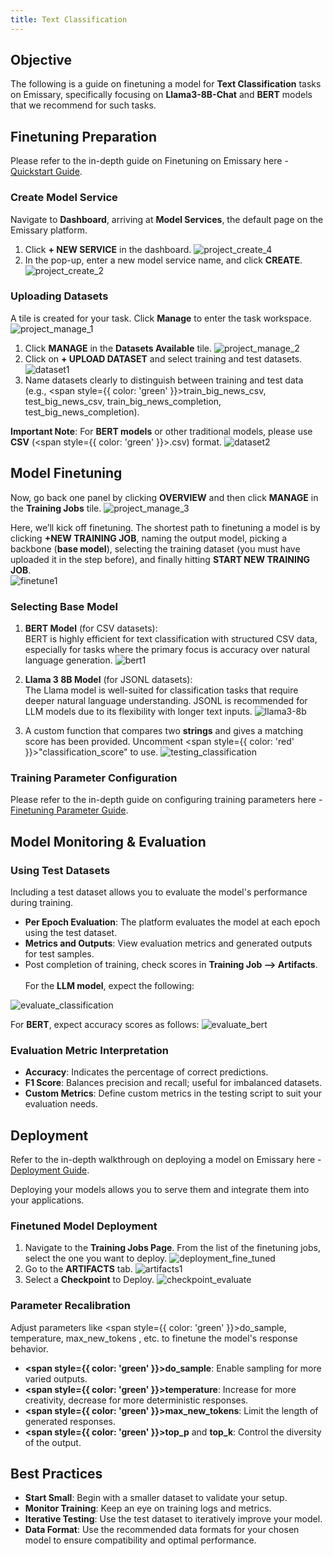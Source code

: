 ```yaml
---
title: Text Classification
---
```


## Objective

The following is a guide on finetuning a model for **Text Classification** tasks on Emissary, specifically focusing on **Llama3-8B-Chat** and **BERT** models that we recommend for such tasks.

## Finetuning Preparation

Please refer to the in-depth guide on Finetuning on Emissary here - [Quickstart Guide](../finetuning/quickstart).

### Create Model Service

Navigate to **Dashboard**, arriving at **Model Services**, the default page on the Emissary platform.

1. Click **+ NEW SERVICE** in the dashboard.
![project_create_4](/img/guides/project_create1.png")
2. In the pop-up, enter a new model service name, and click **CREATE**.
![project_create_2](/img/guides/project_create2.png")

### Uploading Datasets

A tile is created for your task. Click **Manage** to enter the task workspace.
![project_manage_1](/img/guides/project_manage1.png")

1. Click **MANAGE** in the **Datasets Available** tile.
![project_manage_2](/img/guides/project_manage2.png")
2. Click on **+ UPLOAD DATASET** and select training and test datasets.
![dataset1](/img/guides/dataset1.png")
3. Name datasets clearly to distinguish between training and test data (e.g., <span style={{ color: 'green' }}>train_big_news_csv, test_big_news_csv, train_big_news_completion, test_big_news_completion</span>).

**Important Note**: For **BERT models** or other traditional models, please use **CSV** (<span style={{ color: 'green' }}>.csv</span>) format.
![dataset2](/img/guides/dataset2.png")

## Model Finetuning

Now, go back one panel by clicking **OVERVIEW** and then click **MANAGE** in the **Training Jobs** tile.
![project_manage_3](/img/guides/project_manage3.png")

Here, we’ll kick off finetuning. The shortest path to finetuning a model is by clicking **+NEW TRAINING JOB**, naming the output model, picking a backbone (**base model**), selecting the training dataset (you must have uploaded it in the step before), and finally hitting **START NEW TRAINING JOB**.  
![finetune1](/img/guides/finetune1.png")

### Selecting Base Model

1. **BERT Model** (for CSV datasets):  
BERT is highly efficient for text classification with structured CSV data, especially for tasks where the primary focus is accuracy over natural language generation.
![bert1](/img/guides/bert1.png")

2. **Llama 3 8B Model** (for JSONL datasets):  
The Llama model is well-suited for classification tasks that require deeper natural language understanding. JSONL is recommended for LLM models due to its flexibility with longer text inputs.
![llama3-8b](/img/guides/llama3-8b.png")

3. A custom function that compares two **strings** and gives a matching score has been provided. Uncomment <span style={{ color: 'red' }}>"classification_score"</span> to use.
![testing_classification](/img/guides/testing_classification.png")

### Training Parameter Configuration

Please refer to the in-depth guide on configuring training parameters here - [Finetuning Parameter Guide](../finetuning/parameters).

## Model Monitoring & Evaluation

### Using Test Datasets

Including a test dataset allows you to evaluate the model's performance during training.

- **Per Epoch Evaluation**: The platform evaluates the model at each epoch using the test dataset.
- **Metrics and Outputs**: View evaluation metrics and generated outputs for test samples.
- Post completion of training, check scores in **Training Job --> Artifacts**.
  <br></br>For the **LLM model**, expect the following:  

![evaluate_classification](/img/guides/evaluate_classification.png")

For **BERT**, expect accuracy scores as follows:
![evaluate_bert](/img/guides/evaluate_bert.png")


### Evaluation Metric Interpretation

- **Accuracy**: Indicates the percentage of correct predictions.
- **F1 Score**: Balances precision and recall; useful for imbalanced datasets.
- **Custom Metrics**: Define custom metrics in the testing script to suit your evaluation needs.

## Deployment

Refer to the in-depth walkthrough on deploying a model on Emissary here - [Deployment Guide](../finetuning/deployments).

Deploying your models allows you to serve them and integrate them into your applications.

### Finetuned Model Deployment

1. Navigate to the **Training Jobs Page**. From the list of the finetuning jobs, select the one you want to deploy.
![deployment_fine_tuned](/img/guides/deployment_fine_tuned.png")
2. Go to the **ARTIFACTS** tab.
![artifacts1](/img/guides/artifacts1.png")
3. Select a **Checkpoint** to Deploy.
![checkpoint_evaluate](/img/guides/checkpoint_evaluate.png")

### Parameter Recalibration

Adjust parameters like <span style={{ color: 'green' }}>do_sample, temperature, max_new_tokens </span>, etc. to finetune the model's response behavior.

- **<span style={{ color: 'green' }}>do_sample</span>**: Enable sampling for more varied outputs.
- **<span style={{ color: 'green' }}>temperature</span>**: Increase for more creativity, decrease for more deterministic responses.
- **<span style={{ color: 'green' }}>max_new_tokens</span>**: Limit the length of generated responses.
- **<span style={{ color: 'green' }}>top_p</span>** and **top_k**: Control the diversity of the output.

## Best Practices

- **Start Small**: Begin with a smaller dataset to validate your setup.
- **Monitor Training**: Keep an eye on training logs and metrics.
- **Iterative Testing**: Use the test dataset to iteratively improve your model.
- **Data Format**: Use the recommended data formats for your chosen model to ensure compatibility and optimal performance.